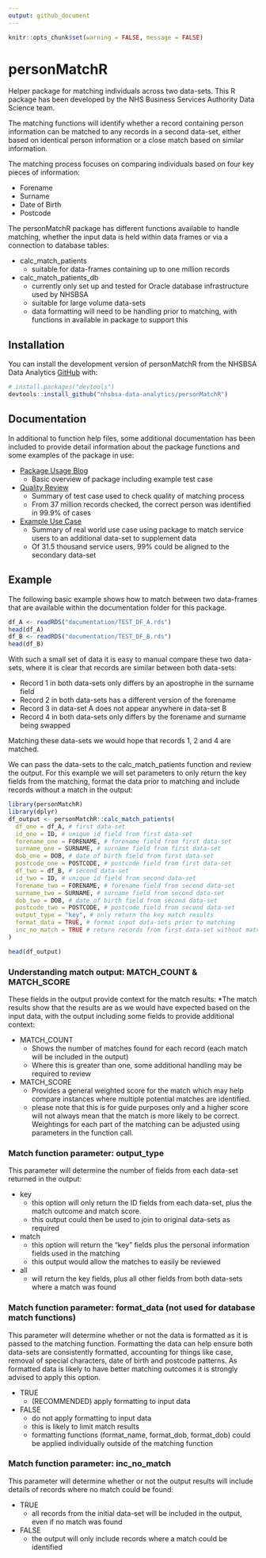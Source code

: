 ```yaml
---
output: github_document
---
```


```r
knitr::opts_chunk$set(warning = FALSE, message = FALSE) 
```

# personMatchR


Helper package for matching individuals across two data-sets. This R package has been developed by 
the NHS Business Services Authority Data Science team.

The matching functions will identify whether a record containing person information can be matched 
to any records in a second data-set, either based on identical person information or a close match 
based on similar information.

The matching process focuses on comparing individuals based on four key pieces of information: 

* Forename
* Surname
* Date of Birth
* Postcode

The personMatchR package has different functions available to handle matching, whether the input 
data is held within data frames or via a connection to database tables:

* calc_match_patients
  + suitable for data-frames containing up to one million records
* calc_match_patients_db
  + currently only set up and tested for Oracle database infrastructure used by NHSBSA
  + suitable for large volume data-sets
  + data formatting will need to be handling prior to matching, with functions in available in 
  package to support this



## Installation

You can install the development version of personMatchR from the NHSBSA Data Analytics [GitHub](https://github.com/nhsbsa-data-analytics/) with:

``` r
# install.packages("devtools")
devtools::install_github("nhsbsa-data-analytics/personMatchR")
```

## Documentation

In additional to function help files, some additional documentation has been included to provide 
detail information about the package functions and some examples of the package in use:

* [Package Usage Blog](documentation/personMatchR Usage Blog.pdf)
  + Basic overview of package including example test case
* [Quality Review](documentation/personMatchR - Quality Review.pdf)
  + Summary of test case used to check quality of matching process
  + From 37 million records checked, the correct person was identified in 99.9% of cases
* [Example Use Case](documentation/personMatchR - Use Case.pdf)
  + Summary of real world use case using package to match service users to an additional data-set 
  to supplement data
  + Of 31.5 thousand service users, 99% could be aligned to the secondary data-set

## Example

The following basic example shows how to match between two data-frames that are available within 
the documentation folder for this package.

```r
df_A <- readRDS("documentation/TEST_DF_A.rds")
head(df_A)
df_B <- readRDS("documentation/TEST_DF_B.rds")
head(df_B)
```

With such a small set of data it is easy to manual compare these two data-sets, where it is clear 
that records are similar between both data-sets:

* Record 1 in both data-sets only differs by an apostrophe in the surname field
* Record 2 in both data-sets has a different version of the forename
* Record 3 in data-set A does not appear anywhere in data-set B
* Record 4 in both data-sets only differs by the forename and surname being swapped

Matching these data-sets we would hope that records 1, 2 and 4 are matched.

We can pass the data-sets to the calc_match_patients function and review the output. For this 
example we will set parameters to only return the key fields from the matching, format the data 
prior to matching and include records without a match in the output:

```r
library(personMatchR)
library(dplyr)
df_output <- personMatchR::calc_match_patients(
  df_one = df_A, # first data-set
  id_one = ID, # unique id field from first data-set
  forename_one = FORENAME, # forename field from first data-set
  surname_one = SURNAME, # surname field from first data-set
  dob_one = DOB, # date of birth field from first data-set
  postcode_one = POSTCODE, # postcode field from first data-set
  df_two = df_B, # second data-set
  id_two = ID, # unique id field from second data-set
  forename_two = FORENAME, # forename field from second data-set
  surname_two = SURNAME, # surname field from second data-set
  dob_two = DOB, # date of birth field from second data-set
  postcode_two = POSTCODE, # postcode field from second data-set
  output_type = "key", # only return the key match results
  format_data = TRUE, # format input data-sets prior to matching
  inc_no_match = TRUE # return records from first data-set without matches
)
```

```r
head(df_output)
```


### Understanding match output: MATCH_COUNT & MATCH_SCORE

These fields in the output provide context for the match results:
*The match results show that the results are as we would have expected based on the input data, with the 
output including some fields to provide additional context:

* MATCH_COUNT
  + Shows the number of matches found for each record (each match will be included in the output)
  + Where this is greater than one, some additional handling may be required to review
* MATCH_SCORE
  + Provides a general weighted score for the match which may help compare instances where 
multiple potential matches are identified. 
  + please note that this is for guide purposes only and a higher score will not always mean that 
  the match is more likely to be correct. Weightings for each part of the matching can be adjusted 
  using parameters in the function call.


### Match function parameter: output_type

This parameter will determine the number of fields from each data-set returned in the output:

* key
  + this option will only return the ID fields from each data-set, plus the match outcome and match score.
  + this output could then be used to join to original data-sets as required
* match
  + this option will return the "key" fields plus the personal information fields used in the matching
  + this output would allow the matches to easily be reviewed
* all
  + will return the key fields, plus all other fields from both data-sets where a match was found 


### Match function parameter: format_data (not used for database match functions)

This parameter will determine whether or not the data is formatted as it is passed to the matching 
function. Formatting the data can help ensure both data-sets are consistently formatted, accounting 
for things like case, removal of special characters, date of birth and postcode patterns. 
As formatted data is likely to have better matching outcomes it is strongly advised to apply this 
option.

* TRUE
  + (RECOMMENDED) apply formatting to input data
* FALSE
  + do not apply formatting to input data
  + this is likely to limit match results
  + formatting functions (format_name, format_dob, format_dob) could be applied individually 
  outside of the matching function


### Match function parameter: inc_no_match

This parameter will determine whether or not the output results will include details of records 
where no match could be found:

* TRUE
  + all records from the initial data-set will be included in the output, even if no match was found
* FALSE
  + the output will only include records where a match could be identified
